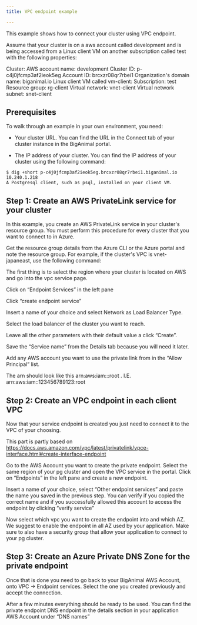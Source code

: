 ```yaml
---
title: VPC endpoint example

---
```


This example shows how to connect your cluster using VPC endpoint.

Assume that your cluster is on a aws account called development and is being accessed from a Linux client VM on another subscription called test with the following properties:

Cluster:
AWS account name: development
Cluster ID: p-c4j0jfcmp3af2ieok5eg
Account ID: brcxzr08qr7rbei1
Organization's domain name: biganimal.io
Linux client VM called vm-client:
Subscription: test
Resource group: rg-client
Virtual network: vnet-client
Virtual network subnet: snet-client

## Prerequisites

To walk through an example in your own environment, you need:

- Your cluster URL. You can find the URL in the Connect tab of your cluster instance in the BigAnimal portal.

- The IP address of your cluster. You can find the IP address of your cluster using the following command:

 ```
 $ dig +short p-c4j0jfcmp3af2ieok5eg.brcxzr08qr7rbei1.biganimal.io 
 10.240.1.218
 A Postgresql client, such as psql, installed on your client VM.
 ```

## Step 1: Create an AWS PrivateLink service for your cluster

In this example, you create an AWS PrivateLink service in your cluster's resource group. You must perform this procedure for every cluster that you want to connect to in Azure.

Get the resource group details from the Azure CLI or the Azure portal and note the resource group. For example, if the cluster's VPC is vnet-japaneast, use the following command:

The first thing is to select the region where your cluster is located on AWS and go into the vpc service page. 

Click on “Endpoint Services” in the left pane



Click “create endpoint service”



Insert a name of your choice and select Network as Load Balancer Type.

Select the load balancer of the cluster you want to reach.


Leave all the other parameters with their default value a click “Create”.

Save the “Service name” from the Details tab because you will need it later.


Add any AWS account you want to use the private link from in the “Allow Principal” list.

The arn should look like this arn:aws:iam::<AWS ACCOUNT ID>:root
. I.E. arn:aws:iam::123456789123:root



 

## Step 2: Create an VPC endpoint in each client VPC

Now that your service endpoint is created you just need to connect it to the VPC of your choosing.

This part is partly based on https://docs.aws.amazon.com/vpc/latest/privatelink/vpce-interface.html#create-interface-endpoint 

Go to the AWS Account you want to create the private endpoint. Select the same region of your pg cluster and open the VPC service in the portal.
Click on “Endpoints” in the left pane and create a new endpoint.

Insert a name of your choice, select “Other endpoint services” and paste the name you saved in the previous step.  You can verify if you copied the correct name and if you successfully allowed this account to access the endpoint by clicking “verify service”

Now select which vpc you want to create the endpoint into and which AZ. We suggest to enable the endpoint in all AZ used by your application. Make sure to also have a security group that allow your application to connect to your pg cluster.

## Step 3: Create an Azure Private DNS Zone for the private endpoint

Once  that is done you need to go back to your BigAnimal AWS Account, onto VPC -> Endpoint services. Select the one you created previously and accept the connection.

After a few minutes everything should be ready to be used.
You can find the private endpoint DNS endpoint in the details section in your application AWS Account under “DNS names”




